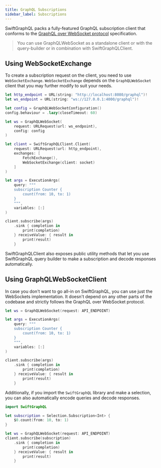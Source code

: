 ```yaml
---
title: GraphQL Subscriptions
sidebar_label: Subscriptions
---
```


SwiftGraphQL packs a fully-featured GraphQL subscription client that conforms to the [GraphQL over WebSocket protocol](https://github.com/enisdenjo/graphql-ws/blob/master/PROTOCOL.md) specification.

> You can use GraphQLWebSocket as a standalone client or with the query-builder or in combination with SwiftGraphQLClient.

## Using WebSocketExchange

To create a subscription request on the client, you need to use `WebSocketExchange`. `WebSocketExchange` depends on the `GraphQLWebSocket` client that you may further modify to suit your needs.

```swift
let http_endpoint = URL(string: "http://localhost:8080/graphql")!
let ws_endpoint = URL(string: "ws://127.0.0.1:4000/graphql")!

let config = GraphQLWebSocketConfiguration()
config.behaviour = .lazy(closeTimeout: 60)

let ws = GraphQLWebSocket(
	request: URLRequest(url: ws_endpoint),
	config: config
)

let client = SwiftGraphQLClient.Client(
	request: URLRequest(url: http_endpoint),
	exchanges: [
		FetchExchange(),
		WebSocketExchange(client: socket)
	]
)

let args = ExecutionArgs(
    query: """
    subscription Counter {
        count(from: 10, to: 1)
    }
    """,
    variables: [:]
)

client.subscribe(args)
	.sink { completion in
		print(completion)
	} receiveValue: { result in
		print(result)
	}
```

SwiftGraphQLClient also exposes public utility methods that let you use SwiftGraphQL query builder to make a subscription and decode responses automatically.

## Using GraphQLWebSocketClient

In case you don't want to go all-in on SwiftGraphQL, you can use just the WebSockets implementation. It doesn't depend on any other parts of the codebase and strictly follows the GraphQL over WebSocket protocol.

```swift
let ws = GraphQLWebSocket(request: API_ENDPOINT)

let args = ExecutionArgs(
    query: """
    subscription Counter {
        count(from: 10, to: 1)
    }
    """,
    variables: [:]
)

client.subscribe(args)
    .sink { completion in
        print(completion)
    } receiveValue: { result in
        print(result)
    }
```

Additionally, if you import the `SwiftGraphQL` library and make a selection, you can also automatically encode queries and decode responses.

```swift
import SwiftGraphQL

let subscription = Selection.Subscription<Int> {
    $0.count(from: 10, to: 1)
}

let ws = GraphQLWebSocket(request: API_ENDPOINT)
client.subscribe(subscription)
    .sink { completion in
        print(completion)
    } receiveValue: { result in
        print(result)
    }
```

